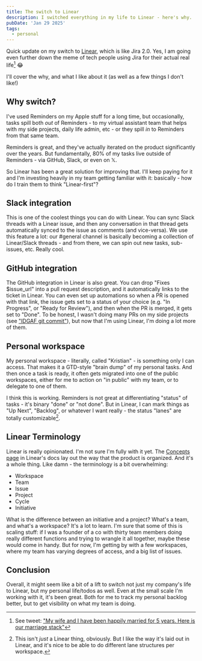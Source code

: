 ```yaml
---
title: The switch to Linear
description: I switched everything in my life to Linear - here's why.
pubDate: 'Jan 29 2025'
tags:
  - personal
---
```


Quick update on my switch to [Linear](https://linear.app), which is like Jira 2.0. Yes, I am going even further down the meme of tech people using Jira for their actual real life[^2] 😂

I'll cover the why, and what I like about it (as well as a few things I don't like!)

## Why switch?

I've used Reminders on my Apple stuff for a long time, but occasionally, tasks spill both _out_ of Reminders - to my virtual assistant team that helps with my side projects, daily life admin, etc - or they spill _in_ to Reminders from that same team.

Reminders is great, and they've actually iterated on the product significantly over the years. But fundamentally, 80% of my tasks live outside of Reminders - via GitHub, Slack, or even on 𝕏.

So Linear has been a great solution for improving that. I'll keep paying for it and I'm investing heavily in my team getting familiar with it: basically - how do I train them to think "Linear-first"?

## Slack integration

This is one of the coolest things you can do with Linear. You can sync Slack threads with a Linear issue, and then any conversation in that thread gets automatically synced to the issue as comments (and vice-versa). We use this feature a lot: our #general channel is basically becoming a collection of Linear/Slack threads - and from there, we can spin out new tasks, sub-issues, etc. Really cool.

## GitHub integration

The GitHub integration in Linear is also great. You can drop "Fixes $issue_url" into a pull request description, and it automatically links to the ticket in Linear. You can even set up automations so when a PR is opened with that link, the issue gets set to a status of your choice (e.g. "In Progress", or "Ready for Review"), and then when the PR is merged, it gets set to "Done". To be honest, I wasn't doing many PRs on my side projects (see ["IDGAF git commit"](/idgaf-git-commit)), but now that I'm using Linear, I'm doing a lot more of them.

## Personal workspace

My personal workspace - literally, called "Kristian" - is something only I can access. That makes it a GTD-style "brain dump" of my personal tasks. And then once a task is ready, it often gets migrated into one of the public workspaces, either for me to action on "in public" with my team, or to delegate to one of them.

I think this is working. Reminders is not great at differentiating "status" of tasks - it's binary "done" or "not done". But in Linear, I can mark things as "Up Next", "Backlog", or whatever I want really - the status "lanes" are totally customizable[^1].

## Linear Terminology

Linear is really opinionated. I'm not sure I'm fully with it yet. The [Concepts page](https://linear.app/docs/conceptual-model) in Linear's docs lay out the way that the product is organized. And it's a whole thing. Like damn - the terminology is a bit overwhelming:

- Workspace
- Team
- Issue
- Project
- Cycle
- Initiative

What is the difference between an initiative and a project? What's a team, and what's a workspace? It's a lot to learn. I'm sure that some of this is scaling stuff: if I was a founder of a co with thirty team members doing really different functions and trying to wrangle it all together, maybe these would come in handy. But for now, I'm getting by with a few workspaces, where my team has varying degrees of access, and a big list of issues.

## Conclusion

Overall, it might seem like a bit of a lift to switch not just my company's life to Linear, but my personal life/todos as well. Even at the small scale I'm working with it, it's been great. Both for me to track my personal backlog better, but to get visibility on what my team is doing. 

[^1]: This isn't _just_ a Linear thing, obviously. But I like the way it's laid out in Linear, and it's nice to be able to do different lane structures per workspace.
[^2]: See tweet: ["My wife and I have been happily married for 5 years. Here is our marriage stack"](https://x.com/anothercohen/status/1808588478042501635)
